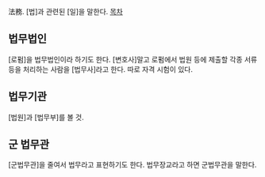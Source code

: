 法務. [법]과 관련된 [일]을 말한다. 
[[목차]]
== 법무법인 ==
[로펌]을 법무법인이라 하기도 한다. [변호사]말고 로펌에서 법원 등에 제출할 각종 서류 등을 처리하는 사람을 [법무사]라고 한다. 따로 자격 시험이 있다.
== 법무기관 ==
[법원]과 [법무부]를 볼 것.
== 군 법무관 ==
[군법무관]을 줄여서 법무라고 표현하기도 한다. 법무장교라고 하면 군법무관을 말한다.
